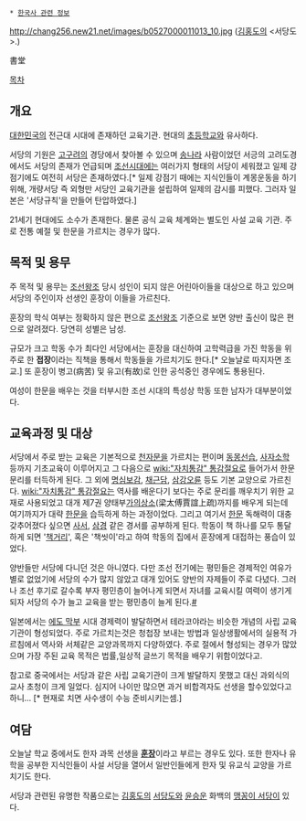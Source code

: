  * [[한국사 관련 정보]]

http://chang256.new21.net/images/b0527000011013_10.jpg
([[김홍도]]의 <서당도>.)

書堂

[[목차]]
== 개요 ==
[[대한민국]]의 전근대 시대에 존재하던 교육기관. 현대의 [[초등학교]]와 유사하다. 

서당의 기원은 [[고구려]]의 경당에서 찾아볼 수 있으며 [[송나라]] 사람이었던 서긍의 고려도경에서도 서당의 존재가 언급되며 [[조선]]시대에는 여러가지 형태의 서당이 세워졌고 일제 강점기에도 여전히 서당은 존재하였다.[* 일제 강점기 때에는 지식인들이 계몽운동을 하기 위해, 개량서당 즉 외형만 서당인 교육기관을 설립하여 일제의 감시를 피했다. 그러자 일본은 '서당규칙'을 만들어 탄압하였다.] 

21세기 현대에도 소수가 존재한다. 물론 공식 교육 체계와는 별도인 사설 교육 기관. 주로 전통 예절 및 한문을 가르치는 경우가 많다.

== 목적 및 용무 == 
주 목적 및 용무는 [[조선]]왕조 당시 성인이 되지 않은 어린아이들을 대상으로 하고 있으며 서당의 주인이자 선생인 훈장이 이들을 가르친다. 

훈장의 학식 여부는 정확하지 않은 편으로 [[조선]]왕조 기준으로 보면 양반 출신이 많은 편으로 알려졌다. 당연히 성별은 남성. 

규모가 크고 학동 수가 최다인 서당에서는 훈장을 대신하여 고학력급을 가진 학동을 위주로 한 '''접장'''이라는 직책을 통해서 학동들을 가르치기도 한다.[* 오늘날로 따지자면 조교.] 또 훈장이 병고(病苦) 및 유고(有故)로 인한 공석중인 경우에도 통용된다.  

여성이 한문을 배우는 것을 터부시한 조선 시대의 특성상 학동 또한 남자가 대부분이었다.

== 교육과정 및 대상 == 
서당에서 주로 받는 교육은 기본적으로 [[천자문]]을 가르치는 편이며 [[동몽선습]], [[사자소학]] 등까지 기초교육이 이루어지고 그 다음으로 [[wiki:"자치통감" 통감절요]]로 들어가서 한문 문리를 터득하게 된다. 그 외에 [[명심보감]], [[채근담]], [[삼강오륜]] 등도 기본 교양으로 가르친다. [[wiki:"자치통감" 통감절요]]는 역사를 배운다기 보다는 주로 문리를 깨우치기 위한 교재로 사용되었고 대개 제7권 양태부[[가의]]상소(梁太傅賈誼上疏)까지를 배우게 되는데 여기까지가 대략 [[한문]]을 습득하게 하는 과정이었다. 그리고 여기서 [[한문]] 독해력이 대충 갖추어졌다 싶으면 [[사서]], [[삼경]] 같은 경서를 공부하게 된다.
학동이 책 하나를 모두 통달하게 되면 '[[책거리]]', 혹은 '책씻이'라고 하여 학동의 집에서 훈장에게 대접하는 풍습이 있었다.

양반들만 서당에 다니던 것은 아니였다. 다만 조선 전기에는 평민들은 경제적인 여유가 별로 없었기에 서당의 수가 많지 않았고 대개 있어도 양반의 자제들이 주로 다녔다. 그러나 조선 후기로 갈수록 부자 평민층이 늘어나게 되면서 자녀를 교육시킬 여력이 생기게 되자 서당의 수가 늘고 교육을 받는 평민층이 늘게 된다.[http://www.culturecontent.com/content/contentView.do?search_div=CP_THE&search_div_id=CP_THE006&cp_code=cp0525&index_id=cp05250208&content_id=cp052502080001&print=Y #]

일본에서는 [[에도 막부]] 시대 경제력이 발달하면서 테라코야라는 비슷한 개념의 사립 교육기관이 형성되었다. 주로 가르치는것은 청첩장 보내는 방법과 일상생활에서의 실용적 가르침에서 역사와 서체같은 교양과목까지 다양하였다. 주로 절에서 형성되는 경우가 많았으며 가장 주된 교육 목적은 법률,일상적 글쓰기 목적을 배우기 위함이었다고. 

참고로 중국에서는 서당과 같은 사립 교육기관이 크게 발달하지 못했고 대신 과외식의 교사 초청이 크게 일었다. 심지어 나이만 많으면 과거 비합격자도 선생을 할수있었다고 하니... [* 현재로 치면 사수생이 수능 준비시키는셈.]

== 여담 ==
오늘날 학교 중에서도 한자 과목 선생을 '''[[훈장]]'''이라고 부르는 경우도 있다. 또한 한자나 유학을 공부한 지식인들이 사설 서당을 열어서 일반인들에게 한자 및 유교식 교양을 가르치기도 한다.

서당과 관련된 유명한 작품으로는 [[김홍도]]의 [[서당도]]와 [[윤승운]] 화백의 [[맹꽁이 서당]]이 있다.
